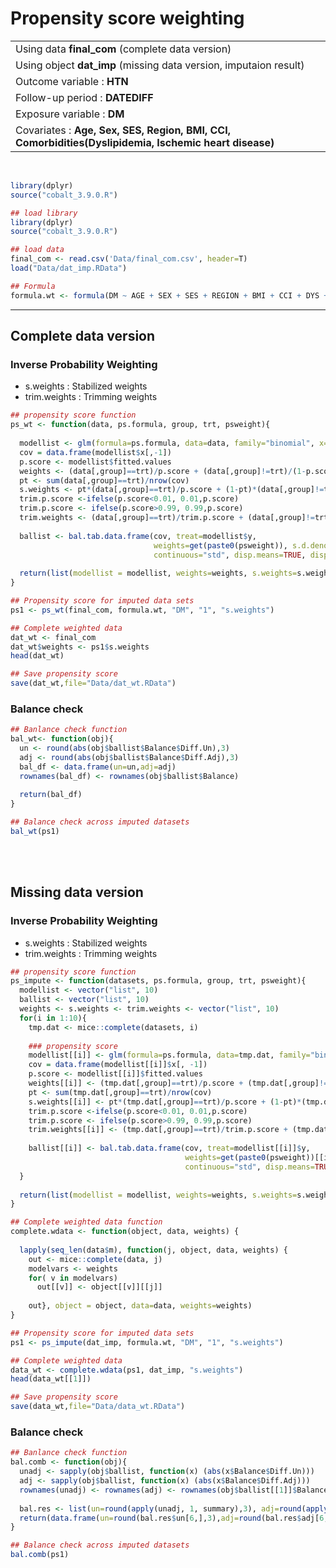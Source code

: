 # Propensity score weighting

----
Using data **final_com** (complete data version)
Using object **dat_imp** (missing data version, imputaion result)
Outcome variable : **HTN**     
Follow-up period : **DATEDIFF**    
Exposure variable : **DM**     
Covariates : **Age, Sex, SES, Region, BMI, CCI, Comorbidities(Dyslipidemia, Ischemic heart disease)**   
----

<br/>

```r
library(dplyr)
source("cobalt_3.9.0.R")
```

```r
## load library
library(dplyr)
source("cobalt_3.9.0.R")
```

```r
## load data
final_com <- read.csv('Data/final_com.csv', header=T)
load("Data/dat_imp.RData")
```

```r
## Formula
formula.wt <- formula(DM ~ AGE + SEX + SES + REGION + BMI + CCI + DYS + IHD)
```

------

## Complete data version

### Inverse Probability Weighting

* s.weights : Stabilized weights     
* trim.weights : Trimming weights     

```r
## propensity score function
ps_wt <- function(data, ps.formula, group, trt, psweight){
  
  modellist <- glm(formula=ps.formula, data=data, family="binomial", x=TRUE, y=TRUE)
  cov = data.frame(modellist$x[,-1])
  p.score <- modellist$fitted.values
  weights <- (data[,group]==trt)/p.score + (data[,group]!=trt)/(1-p.score)
  pt <- sum(data[,group]==trt)/nrow(cov)
  s.weights <- pt*(data[,group]==trt)/p.score + (1-pt)*(data[,group]!=trt)/(1-p.score)
  trim.p.score <-ifelse(p.score<0.01, 0.01,p.score)
  trim.p.score <- ifelse(p.score>0.99, 0.99,p.score)
  trim.weights <- (data[,group]==trt)/trim.p.score + (data[,group]!=trt)/(1-trim.p.score)
  
  ballist <- bal.tab.data.frame(cov, treat=modellist$y,
                                weights=get(paste0(psweight)), s.d.denom = "pooled", binary="std",
                                continuous="std", disp.means=TRUE, disp.sds=TRUE)
  
  return(list(modellist = modellist, weights=weights, s.weights=s.weights, trim.weights=trim.weights, ballist = ballist))
}
```

```r
## Propensity score for imputed data sets
ps1 <- ps_wt(final_com, formula.wt, "DM", "1", "s.weights")
```

```r
## Complete weighted data
dat_wt <- final_com
dat_wt$weights <- ps1$s.weights
head(dat_wt)
```

```r
## Save propensity score
save(dat_wt,file="Data/dat_wt.RData")
```

### Balance check 

```r
## Banlance check function
bal_wt<- function(obj){
  un <- round(abs(obj$ballist$Balance$Diff.Un),3)
  adj <- round(abs(obj$ballist$Balance$Diff.Adj),3)
  bal_df <- data.frame(un=un,adj=adj)
  rownames(bal_df) <- rownames(obj$ballist$Balance)
  
  return(bal_df)
}
```

```r
## Balance check across imputed datasets
bal_wt(ps1)
```

<br/>
<br/>

## Missing data version

### Inverse Probability Weighting

* s.weights : Stabilized weights     
* trim.weights : Trimming weights       

```r
## propensity score function
ps_impute <- function(datasets, ps.formula, group, trt, psweight){
  modellist <- vector("list", 10)
  ballist <- vector("list", 10)
  weights <- s.weights <- trim.weights <- vector("list", 10)
  for(i in 1:10){
    tmp.dat <- mice::complete(datasets, i)
    
    ### propensity score
    modellist[[i]] <- glm(formula=ps.formula, data=tmp.dat, family="binomial", x=TRUE, y=TRUE)
    cov = data.frame(modellist[[i]]$x[, -1])
    p.score <- modellist[[i]]$fitted.values
    weights[[i]] <- (tmp.dat[,group]==trt)/p.score + (tmp.dat[,group]!=trt)/(1-p.score)
    pt <- sum(tmp.dat[,group]==trt)/nrow(cov)
    s.weights[[i]] <- pt*(tmp.dat[,group]==trt)/p.score + (1-pt)*(tmp.dat[,group]!=trt)/(1-p.score)
    trim.p.score <-ifelse(p.score<0.01, 0.01,p.score)
    trim.p.score <- ifelse(p.score>0.99, 0.99,p.score)
    trim.weights[[i]] <- (tmp.dat[,group]==trt)/trim.p.score + (tmp.dat[,group]!=trt)/(1-trim.p.score)
    
    ballist[[i]] <- bal.tab.data.frame(cov, treat=modellist[[i]]$y,
                                       weights=get(paste0(psweight))[[i]], s.d.denom = "pooled", binary="std",
                                       continuous="std", disp.means=TRUE, disp.sds=TRUE)
  }
  
  return(list(modellist = modellist, weights=weights, s.weights=s.weights, trim.weights=trim.weights, ballist = ballist))
}
```

```r
## Complete weighted data function
complete.wdata <- function(object, data, weights) {
  
  lapply(seq_len(data$m), function(j, object, data, weights) {
    out <- mice::complete(data, j)
    modelvars <- weights
    for( v in modelvars)
      out[[v]] <- object[[v]][[j]]
    
    out}, object = object, data=data, weights=weights)
}
```

```r
## Propensity score for imputed data sets
ps1 <- ps_impute(dat_imp, formula.wt, "DM", "1", "s.weights")
```

```r
## Complete weighted data
data_wt <- complete.wdata(ps1, dat_imp, "s.weights")
head(data_wt[[1]])
```

```r
## Save propensity score
save(data_wt,file="Data/data_wt.RData")
```


### Balance check

```r
## Banlance check function
bal.comb <- function(obj){
  unadj <- sapply(obj$ballist, function(x) (abs(x$Balance$Diff.Un)))
  adj <- sapply(obj$ballist, function(x) (abs(x$Balance$Diff.Adj)))
  rownames(unadj) <- rownames(adj) <- rownames(obj$ballist[[1]]$Balance)
  
  bal.res <- list(un=round(apply(unadj, 1, summary),3), adj=round(apply(adj, 1, summary),3))
  return(data.frame(un=round(bal.res$un[6,],3),adj=round(bal.res$adj[6,],3)))
}
```

```r
## Balance check across imputed datasets
bal.comb(ps1)
```



